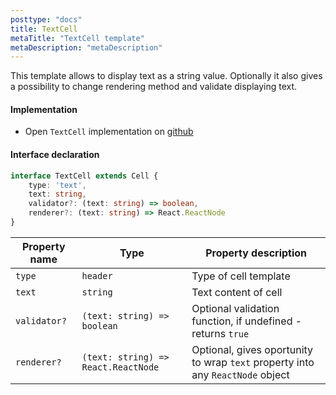 ```yaml
---
posttype: "docs"
title: TextCell
metaTitle: "TextCell template"
metaDescription: "metaDescription"
---
```


This template allows to display text as a string value. Optionally it also gives 
a possibility to change rendering method and validate displaying text.

#### Implementation

 - Open `TextCell` implementation on <a href="https://github.com/silevis/reactgrid/blob/develop/src/lib/CellTemplates/TextCellTemplate.tsx" target="_blank"> github <i className="fas fa-external-link-alt fa-xs pl-1"></i></a>

#### Interface declaration 

```ts
interface TextCell extends Cell {
    type: 'text',
    text: string,
    validator?: (text: string) => boolean,
    renderer?: (text: string) => React.ReactNode
}
```

| Property name     | Type                                  | Property description | 
| ------------      | -------------                         | -------------------- |
| `type`            | `header`                              | Type of cell template | 
| `text`            | `string`                              | Text content of cell | 
| `validator?`      | `(text: string) => boolean`           | Optional validation function, if undefined - returns `true`  | 
| `renderer?`       | `(text: string) => React.ReactNode`   | Optional, gives oportunity to wrap `text` property into any `ReactNode` object | 